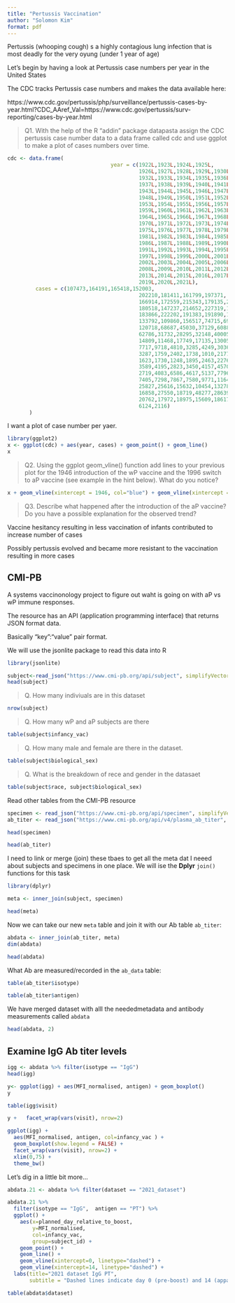 ```yaml
---
title: "Pertussis Vaccination"
author: "Solomon Kim"
format: pdf
---
```


Pertussis (whooping cough) s a highly contagious lung infection that is most deadly for the very oyung (under 1 year of age)

Let's begin by having a look at Pertussis case numbers per year in the United States

The CDC tracks Pertussis case numbers and makes the data available here:

https://www.cdc.gov/pertussis/php/surveillance/pertussis-cases-by-year.html?CDC_AAref_Val=https://www.cdc.gov/pertussis/surv-reporting/cases-by-year.html

> Q1. With the help of the R “addin” package datapasta assign the CDC pertussis case number data to a data frame called cdc and use ggplot to make a plot of cases numbers over time.


```r
cdc <- data.frame(
                                 year = c(1922L,1923L,1924L,1925L,
                                          1926L,1927L,1928L,1929L,1930L,1931L,
                                          1932L,1933L,1934L,1935L,1936L,
                                          1937L,1938L,1939L,1940L,1941L,1942L,
                                          1943L,1944L,1945L,1946L,1947L,
                                          1948L,1949L,1950L,1951L,1952L,
                                          1953L,1954L,1955L,1956L,1957L,1958L,
                                          1959L,1960L,1961L,1962L,1963L,
                                          1964L,1965L,1966L,1967L,1968L,1969L,
                                          1970L,1971L,1972L,1973L,1974L,
                                          1975L,1976L,1977L,1978L,1979L,1980L,
                                          1981L,1982L,1983L,1984L,1985L,
                                          1986L,1987L,1988L,1989L,1990L,
                                          1991L,1992L,1993L,1994L,1995L,1996L,
                                          1997L,1998L,1999L,2000L,2001L,
                                          2002L,2003L,2004L,2005L,2006L,2007L,
                                          2008L,2009L,2010L,2011L,2012L,
                                          2013L,2014L,2015L,2016L,2017L,2018L,
                                          2019L,2020L,2021L),
         cases = c(107473,164191,165418,152003,
                                          202210,181411,161799,197371,
                                          166914,172559,215343,179135,265269,
                                          180518,147237,214652,227319,103188,
                                          183866,222202,191383,191890,109873,
                                          133792,109860,156517,74715,69479,
                                          120718,68687,45030,37129,60886,
                                          62786,31732,28295,32148,40005,
                                          14809,11468,17749,17135,13005,6799,
                                          7717,9718,4810,3285,4249,3036,
                                          3287,1759,2402,1738,1010,2177,2063,
                                          1623,1730,1248,1895,2463,2276,
                                          3589,4195,2823,3450,4157,4570,
                                          2719,4083,6586,4617,5137,7796,6564,
                                          7405,7298,7867,7580,9771,11647,
                                          25827,25616,15632,10454,13278,
                                          16858,27550,18719,48277,28639,32971,
                                          20762,17972,18975,15609,18617,
                                          6124,2116)
       )
```


I want a plot of case number per yaer. 

```r
library(ggplot2)
x <- ggplot(cdc) + aes(year, cases) + geom_point() + geom_line()
x
```

>Q2. Using the ggplot geom_vline() function add lines to your previous plot for the 1946 introduction of the wP vaccine and the 1996 switch to aP vaccine (see example in the hint below). What do you notice?

```r
x + geom_vline(xintercept = 1946, col="blue") + geom_vline(xintercept = 1996, col="red") + geom_vline(xintercept = 2020, col="gray")
```

>Q3. Describe what happened after the introduction of the aP vaccine? Do you have a possible explanation for the observed trend?

Vaccine hesitancy resulting in less vaccination of infants contributed to increase number of cases

Possibly pertussis evolved and became more resistant to the vaccination resulting in more cases



## CMI-PB 

A systems vaccinonology project to figure out waht is going on with aP vs wP immune responses. 

The resource has an API (application programming interface) that returns JSON format data.

Basically "key":"value" pair format.

We will use the jsonlite package to read this data into R


```r
library(jsonlite)

subject<-read_json("https://www.cmi-pb.org/api/subject", simplifyVector = T)
head(subject)
```
>Q. How many indiviuals are in this dataset 

```r
nrow(subject)
```
>Q. How many wP and aP subjects are there

```r
table(subject$infancy_vac)
```

>Q. How many male and female are there in the dataset.

```r
table(subject$biological_sex)
```

>Q. What is the breakdown of rece and gender in the datasaet

```r
table(subject$race, subject$biological_sex)
```




Read other tables from the CMI-PB resource

```r
specimen <- read_json("https://www.cmi-pb.org/api/specimen", simplifyVector = T)
ab_titer <- read_json("https://www.cmi-pb.org/api/v4/plasma_ab_titer", simplifyVector = T)
```

```r
head(specimen)
```

```r
head(ab_titer)
```

I need to link or merge (join) these tbaes to get all the meta dat I neeed about subjects and specimens in one place. We will ise the **Dplyr** `join()` functions for this task

```r
library(dplyr)

meta <- inner_join(subject, specimen)

head(meta)
```


Now we can take our new `meta` table and join it with our Ab table `ab_titer`: 

```r
abdata <- inner_join(ab_titer, meta)
dim(abdata)
```
```r
head(abdata)
```

What Ab are measured/recorded in the `ab_data` table:

```r
table(ab_titer$isotype)
```

```r
table(ab_titer$antigen)
```

We have merged dataset with alll the neededmetadata and antibody measurements called `abdata`

```r
head(abdata, 2)
```

## Examine IgG Ab titer levels

```r
igg <- abdata %>% filter(isotype == "IgG")
head(igg)
```


```r
y<- ggplot(igg) + aes(MFI_normalised, antigen) + geom_boxplot()
y
```


```r
table(igg$visit)
```


```r
y +   facet_wrap(vars(visit), nrow=2)

```

```r
ggplot(igg) +
  aes(MFI_normalised, antigen, col=infancy_vac ) +
  geom_boxplot(show.legend = FALSE) + 
  facet_wrap(vars(visit), nrow=2) +
  xlim(0,75) +
  theme_bw()
```

Let's dig in a little bit more... 



```r
abdata.21 <- abdata %>% filter(dataset == "2021_dataset")

abdata.21 %>% 
  filter(isotype == "IgG",  antigen == "PT") %>%
  ggplot() +
    aes(x=planned_day_relative_to_boost,
        y=MFI_normalised,
        col=infancy_vac,
        group=subject_id) +
    geom_point() +
    geom_line() +
    geom_vline(xintercept=0, linetype="dashed") +
    geom_vline(xintercept=14, linetype="dashed") +
  labs(title="2021 dataset IgG PT",
       subtitle = "Dashed lines indicate day 0 (pre-boost) and 14 (apparent peak levels)")
```

```r
table(abdata$dataset)

```











